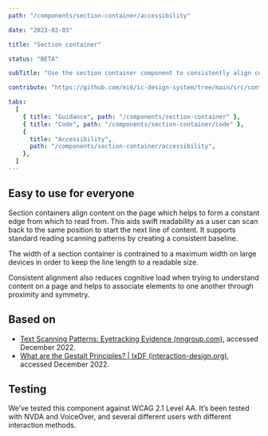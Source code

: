 ```yaml
---
path: "/components/section-container/accessibility"

date: "2023-02-03"

title: "Section container"

status: "BETA"

subTitle: "Use the section container component to consistently align content within an app."

contribute: "https://github.com/mi6/ic-design-system/tree/main/src/content/structured/components/section-container"

tabs:
  [
    { title: "Guidance", path: "/components/section-container" },
    { title: "Code", path: "/components/section-container/code" },
    {
      title: "Accessibility",
      path: "/components/section-container/accessibility",
    },
  ]
---
```


## Easy to use for everyone

Section containers align content on the page which helps to form a constant edge from which to read from. This aids swift readability as a user can scan back to the same position to start the next line of content. It supports standard reading scanning patterns by creating a consistent baseline.

The width of a section container is contrained to a maximum width on large devices in order to keep the line length to a readable size.

Consistent alignment also reduces cognitive load when trying to understand content on a page and helps to associate elements to one another through proximity and symmetry.

## Based on

- [Text Scanning Patterns: Eyetracking Evidence (nngroup.com)](https://nngroup.com), accessed December 2022.
- [What are the Gestalt Principles? | IxDF (interaction-design.org)](https://interaction-design.org), accessed December 2022.

## Testing

We’ve tested this component against WCAG 2.1 Level AA. It’s been tested with NVDA and VoiceOver, and several different users with different interaction methods.
